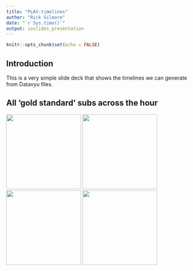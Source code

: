 ```yaml
---
title: "PLAY-timelines"
author: "Rick Gilmore"
date: "`r Sys.time()`"
output: ioslides_presentation
---
```


```r
knitr::opts_chunk$set(echo = FALSE)
```

## Introduction

This is a very simple slide deck that shows the timelines we can generate from Datavyu files.

## All 'gold standard' subs across the hour

<img src="img/NYU013/time-line-plot-00-60.1.png" height=200px/>
<img src="img/NYU018/time-line-plot-00-60.1.png" height=200px/>
<img src="img/NYU019/time-line-plot-00-60.1.png" height=200px/>
<img src="img/NYU020/time-line-plot-00-60.1.png" height=200px/>

